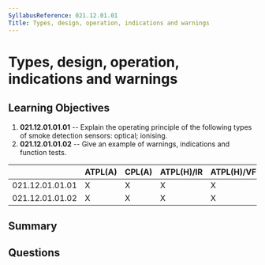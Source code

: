 ```yaml
---
SyllabusReference: 021.12.01.01
Title: Types, design, operation, indications and warnings
---
```


# Types, design, operation, indications and warnings

## Learning Objectives

1. **021.12.01.01.01** -- Explain the operating principle of the following types
   of smoke detection sensors: optical; ionising.
2. **021.12.01.01.02** -- Give an example of warnings, indications and function
   tests.

|                 | ATPL(A) | CPL(A) | ATPL(H)/IR | ATPL(H)/VFR | CPL(H) | IR  | CBIR(A) |
| --------------- | ------- | ------ | ---------- | ----------- | ------ | --- | ------- |
| 021.12.01.01.01 | X       | X      | X          | X           | X      |     |         |
| 021.12.01.01.02 | X       | X      | X          | X           | X      |     |         |

## Summary

## Questions
